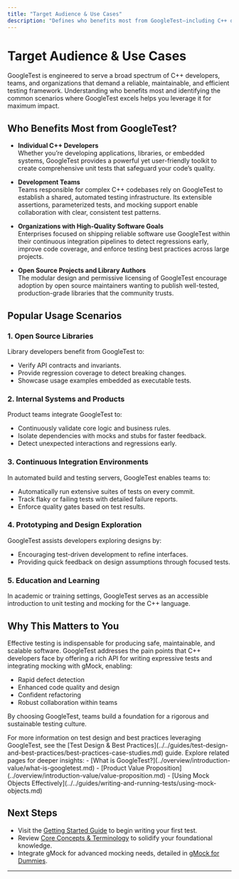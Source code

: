```yaml
---
title: "Target Audience & Use Cases"
description: "Defines who benefits most from GoogleTest—including C++ developers, teams requiring robust testing infrastructure, and organizations aiming for reliable software delivery. Presents popular usage scenarios such as open-source library development, internal system testing, and large-scale CI environments."
---
```


# Target Audience & Use Cases

GoogleTest is engineered to serve a broad spectrum of C++ developers, teams, and organizations that demand a reliable, maintainable, and efficient testing framework. Understanding who benefits most and identifying the common scenarios where GoogleTest excels helps you leverage it for maximum impact.

## Who Benefits Most from GoogleTest?

- **Individual C++ Developers**  
  Whether you’re developing applications, libraries, or embedded systems, GoogleTest provides a powerful yet user-friendly toolkit to create comprehensive unit tests that safeguard your code’s quality.

- **Development Teams**  
  Teams responsible for complex C++ codebases rely on GoogleTest to establish a shared, automated testing infrastructure. Its extensible assertions, parameterized tests, and mocking support enable collaboration with clear, consistent test patterns.

- **Organizations with High-Quality Software Goals**  
  Enterprises focused on shipping reliable software use GoogleTest within their continuous integration pipelines to detect regressions early, improve code coverage, and enforce testing best practices across large projects.

- **Open Source Projects and Library Authors**  
  The modular design and permissive licensing of GoogleTest encourage adoption by open source maintainers wanting to publish well-tested, production-grade libraries that the community trusts.

## Popular Usage Scenarios

### 1. Open Source Libraries

Library developers benefit from GoogleTest to:

- Verify API contracts and invariants.
- Provide regression coverage to detect breaking changes.
- Showcase usage examples embedded as executable tests.

### 2. Internal Systems and Products

Product teams integrate GoogleTest to:

- Continuously validate core logic and business rules.
- Isolate dependencies with mocks and stubs for faster feedback.
- Detect unexpected interactions and regressions early.

### 3. Continuous Integration Environments

In automated build and testing servers, GoogleTest enables teams to:

- Automatically run extensive suites of tests on every commit.
- Track flaky or failing tests with detailed failure reports.
- Enforce quality gates based on test results.

### 4. Prototyping and Design Exploration

GoogleTest assists developers exploring designs by:

- Encouraging test-driven development to refine interfaces.
- Providing quick feedback on design assumptions through focused tests.

### 5. Education and Learning

In academic or training settings, GoogleTest serves as an accessible introduction to unit testing and mocking for the C++ language.

## Why This Matters to You

Effective testing is indispensable for producing safe, maintainable, and scalable software. GoogleTest addresses the pain points that C++ developers face by offering a rich API for writing expressive tests and integrating mocking with gMock, enabling:

- Rapid defect detection
- Enhanced code quality and design
- Confident refactoring
- Robust collaboration within teams

By choosing GoogleTest, teams build a foundation for a rigorous and sustainable testing culture.

<Info>
For more information on test design and best practices leveraging GoogleTest, see the [Test Design & Best Practices](../../guides/test-design-and-best-practices/best-practices-case-studies.md) guide.
</Info>

<Info>
Explore related pages for deeper insights:
- [What is GoogleTest?](../overview/introduction-value/what-is-googletest.md)
- [Product Value Proposition](../overview/introduction-value/value-proposition.md)
- [Using Mock Objects Effectively](../../guides/writing-and-running-tests/using-mock-objects.md)
</Info>

## Next Steps

- Visit the [Getting Started Guide](../../getting-started/installation-quickstart/first-test.md) to begin writing your first test.
- Review [Core Concepts & Terminology](../overview/concepts-architecture/core-concepts-terminology.md) to solidify your foundational knowledge.
- Integrate gMock for advanced mocking needs, detailed in [gMock for Dummies](../docs/gmock_for_dummies.md).

---